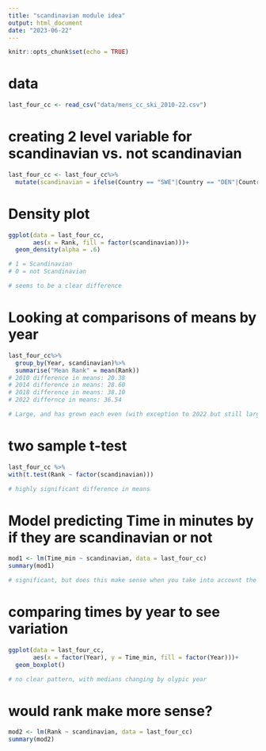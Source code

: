 ```yaml
---
title: "scandinavian module idea"
output: html_document
date: "2023-06-22"
---
```


```r
knitr::opts_chunk$set(echo = TRUE)
```
# data
```r
last_four_cc <- read_csv("data/mens_cc_ski_2010-22.csv")
```

# creating 2 level variable for scandinavian vs. not scandinavian
```r
last_four_cc <- last_four_cc%>%
  mutate(scandinavian = ifelse(Country == "SWE"|Country == "DEN"|Country == "NOR"|Country == "FIN"| Country == "ISL", 1, 0))
```

# Density plot
```r
ggplot(data = last_four_cc, 
       aes(x = Rank, fill = factor(scandinavian)))+
  geom_density(alpha = .6)

# 1 = Scandinavian
# 0 = not Scandinavian

# seems to be a clear difference
```

# Looking at comparisons of means by year 
```r
last_four_cc%>%
  group_by(Year, scandinavian)%>%
  summarise("Mean Rank" = mean(Rank)) 
# 2010 difference in means: 20.38 
# 2014 difference in means: 28.60
# 2018 difference in means: 38.10
# 2022 differnce in means: 36.54 

# Large, and has grown each even (with exception to 2022 but still large)
```

# two sample t-test
```r
last_four_cc %>%
with(t.test(Rank ~ factor(scandinavian)))

# highly significant difference in means
```

# Model predicting Time in minutes by if they are scandinavian or not
```r
mod1 <- lm(Time_min ~ scandinavian, data = last_four_cc)
summary(mod1)

# significant, but does this make sense when you take into account the variation of the courses over the years
```

# comparing times by year to see variation
```r
ggplot(data = last_four_cc,
       aes(x = factor(Year), y = Time_min, fill = factor(Year)))+
  geom_boxplot()

# no clear pattern, with medians changing by olypic year
```

# would rank make more sense?
```r
mod2 <- lm(Rank ~ scandinavian, data = last_four_cc)
summary(mod2)
```



